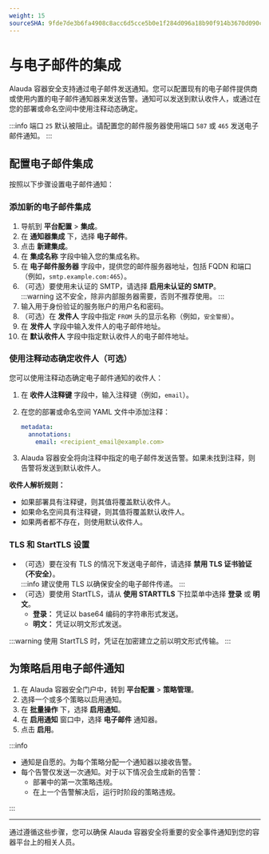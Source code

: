 ```yaml
---
weight: 15
sourceSHA: 9fde7de3b6fa4908c8acc6d5cce5b0e1f284d096a18b90f914b3670d090ce29a
---
```


# 与电子邮件的集成

Alauda 容器安全支持通过电子邮件发送通知。您可以配置现有的电子邮件提供商或使用内置的电子邮件通知器来发送告警。通知可以发送到默认收件人，或通过在您的部署或命名空间中使用注释动态确定。

:::info
端口 `25` 默认被阻止。请配置您的邮件服务器使用端口 `587` 或 `465` 发送电子邮件通知。
:::

## 配置电子邮件集成

按照以下步骤设置电子邮件通知：

### 添加新的电子邮件集成

1. 导航到 **平台配置** > **集成**。
2. 在 **通知器集成** 下，选择 **电子邮件**。
3. 点击 **新建集成**。
4. 在 **集成名称** 字段中输入您的集成名称。
5. 在 **电子邮件服务器** 字段中，提供您的邮件服务器地址，包括 FQDN 和端口（例如，`smtp.example.com:465`）。
6. （可选）要使用未认证的 SMTP，请选择 **启用未认证的 SMTP**。\
   :::warning
   这不安全，除非内部服务器需要，否则不推荐使用。
   :::
7. 输入用于身份验证的服务账户的用户名和密码。
8. （可选）在 **发件人** 字段中指定 `FROM` 头的显示名称（例如，`安全警报`）。
9. 在 **发件人** 字段中输入发件人的电子邮件地址。
10. 在 **默认收件人** 字段中指定默认收件人的电子邮件地址。

### 使用注释动态确定收件人（可选）

您可以使用注释动态确定电子邮件通知的收件人：

1. 在 **收件人注释键** 字段中，输入注释键（例如，`email`）。

2. 在您的部署或命名空间 YAML 文件中添加注释：

   ```yaml
   metadata:
     annotations:
       email: <recipient_email@example.com>
   ```

3. Alauda 容器安全将向注释中指定的电子邮件发送告警。如果未找到注释，则告警将发送到默认收件人。

**收件人解析规则：**

- 如果部署具有注释键，则其值将覆盖默认收件人。
- 如果命名空间具有注释键，则其值将覆盖默认收件人。
- 如果两者都不存在，则使用默认收件人。

### TLS 和 StartTLS 设置

- （可选）要在没有 TLS 的情况下发送电子邮件，请选择 **禁用 TLS 证书验证（不安全）**。\
  :::info
  建议使用 TLS 以确保安全的电子邮件传递。
  :::
- （可选）要使用 StartTLS，请从 **使用 STARTTLS** 下拉菜单中选择 **登录** 或 **明文**。
  - **登录：** 凭证以 base64 编码的字符串形式发送。
  - **明文：** 凭证以明文形式发送。

:::warning
使用 StartTLS 时，凭证在加密建立之前以明文形式传输。
:::

## 为策略启用电子邮件通知

1. 在 Alauda 容器安全门户中，转到 **平台配置** > **策略管理**。
2. 选择一个或多个策略以启用通知。
3. 在 **批量操作** 下，选择 **启用通知**。
4. 在 **启用通知** 窗口中，选择 **电子邮件** 通知器。
5. 点击 **启用**。

:::info

- 通知是自愿的。为每个策略分配一个通知器以接收告警。
- 每个告警仅发送一次通知。对于以下情况会生成新的告警：
  - 部署中的第一次策略违规。
  - 在上一个告警解决后，运行时阶段的策略违规。

:::

---

通过遵循这些步骤，您可以确保 Alauda 容器安全将重要的安全事件通知到您的容器平台上的相关人员。
